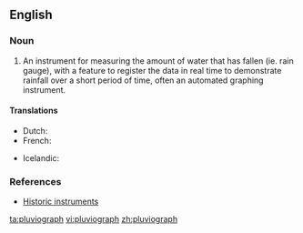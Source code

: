 ==English==

===Noun===
{{en-noun}}

# An instrument for measuring the amount of water that has fallen (ie. rain gauge), with a feature to register the data in real time to demonstrate rainfall over a short period of time, often an automated graphing instrument.

====Translations====
{{trans-top|self-registring [[pluviometer]]}}
* Dutch: {{t+|nl|pluviograaf|m}}
* French: {{t|fr|pluviographe|m}}
{{trans-mid}}
* Icelandic: {{t|is|úrkomuriti|m}}
{{trans-bottom}}

===References===
* [http://www.ov.ingv.it/inglese/mostra/pluviografo.htm Historic instruments]

[[ta:pluviograph]]
[[vi:pluviograph]]
[[zh:pluviograph]]